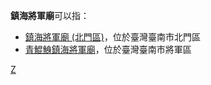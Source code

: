 '''鎮海將軍廟'''可以指：
* [[鎮海將軍廟_(北門區)|鎮海將軍廟 (北門區)]]，位於臺灣臺南市北門區
* [[青鯤鯓鎮海將軍廟|青鯤鯓鎮海將軍廟]]，位於臺灣臺南市將軍區

{{消歧義}}

[[cat:五字廟宇消歧義|Z]]